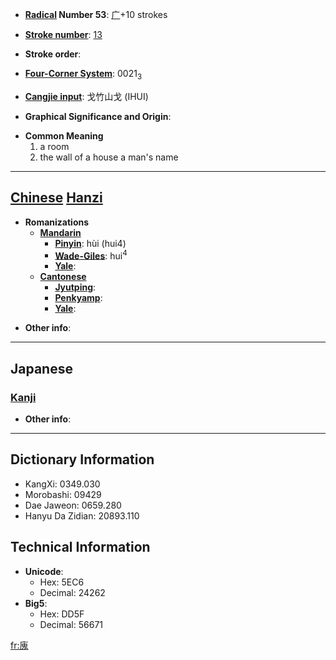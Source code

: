 * '''[[Wiktionary:Chinese radical index| Radical]] Number 53''': [[Wiktionary:Chinese radical index 广|广]]+10 strokes

* '''[[Wiktionary:Chinese total strokes index|Stroke number]]''': [[Wiktionary:Chinese total strokes index 13|13]]

* '''Stroke order''': 

* '''[[Wiktionary:Chinese four corner index|Four-Corner System]]''': 0021<sub>3</sub>

* '''[[Wiktionary:Chinese Cangjie index|Cangjie input]]''': 戈竹山戈 (IHUI)

* '''Graphical Significance and Origin''': 

* '''Common Meaning'''
*#a room
*# the wall of a house a man's name


----

== [[Chinese]] [[Hanzi]] ==

* '''Romanizations'''
** '''[[Mandarin]]'''
*** '''[[Pinyin]]''': hùi (hui4)
*** '''[[Wade-Giles]]''': hui<sup>4</sup>
*** '''[[Yale]]''': 
** '''[[Cantonese]]'''
*** '''[[Jyutping]]''':
*** '''[[Penkyamp]]''': 
*** '''[[Yale]]''': 

* '''Other info''': 

----

==Japanese==
===[[Kanji]]===
{{kanji|on readings=[[かい]] (kai), [[え]] (e), [[げ]] (ge), [[け]] (ke)|kun readings=[[かき]] (kaki)}}

* '''Other info''':  

----

== Dictionary Information ==

* KangXi: 0349.030
* Morobashi: 09429
* Dae Jaweon: 0659.280
* Hanyu Da Zidian: 20893.110

== Technical Information ==

* '''Unicode''':
** Hex: 5EC6
** Decimal: 24262
* '''Big5''':
** Hex: DD5F
** Decimal: 56671

[[fr:廆]]